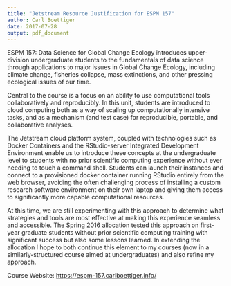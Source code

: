 ```yaml
---
title: "Jetstream Resource Justification for ESPM 157"
author: Carl Boettiger
date: 2017-07-28
output: pdf_document
---
```


ESPM 157: Data Science for Global Change Ecology introduces upper-division undergraduate students to the fundamentals of data science through applications to major issues in Global Change Ecology, including climate change, fisheries collapse, mass extinctions, and other pressing ecological issues of our time.

Central to the course is a focus on an ability to use computational tools collaboratively and reproducibly.  In this unit, students are introduced to cloud computing both as a way of scaling up computationally intensive tasks, and as a mechanism (and test case) for reproducible, portable, and collaborative analyses.  

The Jetstream cloud platform system, coupled with technologies such as Docker Containers and the RStudio-server Integrated Development Environment enable us to introduce these concepts at the undergraduate level to students with no prior scientific computing experience without ever needing to touch a command shell.  Students can launch their instances and connect to a provisioned docker container running RStudio entirely from the web browser, avoiding the often challenging process of installing a custom research software environment on their own laptop and giving them access to significantly more capable computational resources.  

At this time, we are still experimenting with this approach to determine what strategies and tools are most effective at making this experience seamless and accessible.  The Spring 2016 allocation tested this approach on first-year graduate students without prior scientific computing training with significant success but also some lessons learned.  In extending the allocation I hope to both continue this element to my courses (now in a similarly-structured course aimed at undergraduates) and also refine my approach.

Course Website: <https://espm-157.carlboettiger.info/>
